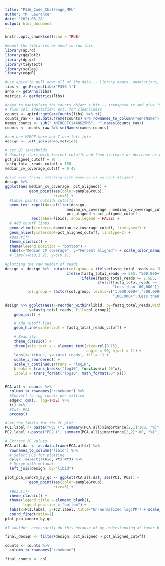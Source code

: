 ```yaml
---
title: "P356_Code_Challenge_MFL"
author: "M. Lawrance"
date: '2023-03-28'
output: html_document
---
```


```r
knitr::opts_chunk$set(echo = TRUE)
```

```r
#mount the libraries we need to run this
library(apird)
library(ggplot2)
library(dplyr)
library(tidytext)
library(scales)
library(edgeR)

#use apird to pull down all of the data -- library names, annotations, metrics, and counts
libs <- getProjectLibs('P356-1')
anno <- getAnno(libs)
metrics <- getMetrics(libs)

#need to manipulate the counts object a bit -- transpose it and give it a column with the gene names, then remove the
# flow cell identifier, ect, for cleanliness
counts <- apird::getGeneCounts(libs) %>% t()
counts_raw <- as.data.frame(counts) %>% rownames_to_column("geneName")
names_counts <- sub("_AMERGEFC24AND25M5", "",names(counts_raw))
counts <- counts_raw %>% setNames(names_counts)

#can use MERGE here but I use left_join
design <- left_join(anno,metrics)


```


```r
# set QC thresholds
# Usually start with lenient cutoffs and then increase or decrease as needed 
pct_aligned_cutoff = 95
fastq_total_reads_cutoff = 1E6
median_cv_coverage_cutoff = 0.45

```

```r
#plot everything, starting with mean cv vs percent aligned 
design %>% 
ggplot(aes(median_cv_coverage, pct_aligned)) +
           geom_point(aes(color=sampleGroup),
                      size=3) +
  #Label points outside cutoffs
  geom_text_repel(data=filter(design,
                            median_cv_coverage > median_cv_coverage_cutoff | 
                            pct_aligned < pct_aligned_cutoff),
            aes(label=libid), show.legend = FALSE) +
  # Add cutoff lines
  geom_vline(xintercept=median_cv_coverage_cutoff, linetype=2) +
  geom_hline(yintercept=pct_aligned_cutoff, linetype=2) +
  #Beautify
  theme_classic() +
  theme(legend.position = "bottom") +
  labs(x="Median CV coverage", y="Percent aligned") + scale_color_manual(values = c("tumor" = "#E69F00","naive" = "#0072B2"))
  # lims(x=c(0,1.2), y=c(0,1))

#plotting the raw number of reads
design <- design %>%  mutate(col.group = ifelse(fastq_total_reads >= 1E6, "1,000,000+",
                            ifelse(fastq_total_reads >= 5E5, "500,000+",
                                   ifelse(fastq_total_reads >= 2.5E5, "250,000+",
                                          ifelse(fastq_total_reads >= 1E5, "100,000+",
                                                 "Less than 100,000")))),
          col.group = factor(col.group, levels=c("1,000,000+","500,000+","250,000+",
                                                 "100,000+","Less than 100,000")))

design %>% ggplot(aes(x=reorder_within(libid, by=fastq_total_reads,within = col.group), 
           y=fastq_total_reads, fill=col.group))  +
    geom_col() +

    # Add cutoff line
    geom_hline(yintercept = fastq_total_reads_cutoff) +

    # Beautify
    theme_classic() +
    theme(axis.text.x = element_text(size=rel(0.75),
                                     angle = 90, hjust = 1)) +
    labs(x="libID", y="Total reads", fill="") +
    scale_x_reordered() +
    scale_y_continuous(trans = 'log10',
    breaks = trans_breaks("log10", function(x) 10^x),
    labels = trans_format("log10", math_format(10^.x)))


PCA.all <- counts %>% 
  column_to_rownames("geneName") %>% 
  #Convert to log counts per million
  edgeR::cpm(., log=TRUE) %>% 
  t() %>% 
  #Calc PCA
  prcomp()

#Set the labels for the PC plot
PC1.label <- paste("PC1 (", summary(PCA.all)$importance[2,1]*100, "%)", sep="")
PC2.label <-paste("PC2 (", summary(PCA.all)$importance[2,2]*100, "%)", sep="")

# Extract PC values
PCA.all.dat <- as.data.frame(PCA.all$x) %>% 
  rownames_to_column("libid") %>% 
  # Select PCs for plotting
  dplyr::select(libid, PC1:PC3) %>% 
  # Merge with metadata
  left_join(design, by="libid")

plot_pca_unnorm_by_qc <- ggplot(PCA.all.dat, aes(PC1, PC2)) +
           geom_point(aes(color=sampleGroup),
                      size=3) + 
  #Beautify
  theme_classic() +
  theme(legend.title = element_blank(),
        legend.position = "bottom") +
  labs(x=PC1.label, y=PC2.label, title="Un-normalized logCPM") + scale_color_manual(values = c("tumor" = "#E69F00","naive" = "#0072B2")) +
  coord_fixed(ratio=1) 
plot_pca_unnorm_by_qc
```

```r
#I wouldn't necessarily do this because of my understanding of tumor biology, but if you wanted to cut off your design and counts based on the alignment:

final_design <- filter(design, pct_aligned > pct_aligned_cutoff)

counts <- counts %>% 
  column_to_rownames("geneName")

final_counts <- col
```
